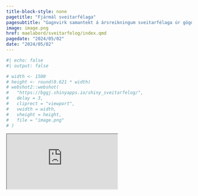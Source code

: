 ```yaml
---
title-block-style: none
pagetitle: "Fjármál sveitarfélaga"
pagesubtitle: "Gagnvirk samantekt á ársreikningum sveitarfélaga úr gögnum Sambands Íslenskra Sveitarfélaga"
image: image.png
href: maelabord/sveitarfelog/index.qmd
pagedate: "2024/05/02"
date: "2024/05/02"
---
```


```r
#| echo: false
#| output: false

# width <- 1500
# height <- round(0.621 * width)
# webshot2::webshot(
#   "https://bggj.shinyapps.io/shiny_sveitarfelog/", 
#   delay = 3, 
#   cliprect = "viewport",
#   vwidth = width,
#   vheight = height, 
#   file = "image.png"
# )

```


::: {.column-screen}
<iframe
  src="https://bggj.shinyapps.io/shiny_sveitarfelog/">
</iframe>
:::